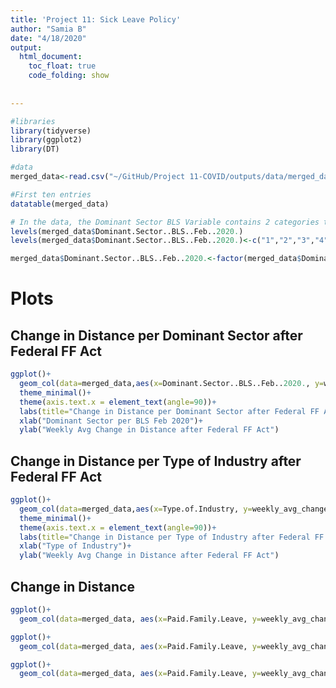 ```yaml
---
title: 'Project 11: Sick Leave Policy'
author: "Samia B"
date: "4/18/2020"
output: 
  html_document:
    toc_float: true
    code_folding: show
  
  
---
```


```r
#libraries
library(tidyverse)
library(ggplot2)
library(DT)
```

```r
#data 
merged_data<-read.csv("~/GitHub/Project 11-COVID/outputs/data/merged_data.csv")
```

```r
#First ten entries
datatable(merged_data)
```

```r
# In the data, the Dominant Sector BLS Variable contains 2 categories that are identical (with difference being & and 'and'). Condense them to make them 1 category
levels(merged_data$Dominant.Sector..BLS..Feb..2020.)
levels(merged_data$Dominant.Sector..BLS..Feb..2020.)<-c("1","2","3","4","5","6","6")

merged_data$Dominant.Sector..BLS..Feb..2020.<-factor(merged_data$Dominant.Sector..BLS..Feb..2020.,labels=c("Education & Health Services", "Government", "Leisure & Hospitality", "Manufacturing", "Professional & Business Services", "Trade, Transportation & Utilities"))
```

# Plots

## Change in Distance per Dominant Sector after Federal FF Act
```r
ggplot()+
  geom_col(data=merged_data,aes(x=Dominant.Sector..BLS..Feb..2020., y=weekly_avg_change_in_avg_distance_after_federal_ff_act))+
  theme_minimal()+
  theme(axis.text.x = element_text(angle=90))+
  labs(title="Change in Distance per Dominant Sector after Federal FF Act")+
  xlab("Dominant Sector per BLS Feb 2020")+
  ylab("Weekly Avg Change in Distance after Federal FF Act")
```

## Change in Distance per Type of Industry after Federal FF Act
```r
ggplot()+
  geom_col(data=merged_data,aes(x=Type.of.Industry, y=weekly_avg_change_in_avg_distance_after_federal_ff_act))+
  theme_minimal()+
  theme(axis.text.x = element_text(angle=90))+
  labs(title="Change in Distance per Type of Industry after Federal FF Act")+
  xlab("Type of Industry")+
  ylab("Weekly Avg Change in Distance after Federal FF Act")
```

## Change in Distance
```r
ggplot()+
  geom_col(data=merged_data, aes(x=Paid.Family.Leave, y=weekly_avg_change_in_avg_distance_after_federal_ff_act, fill=Paid.Family.Leave))+theme_minimal()
```

```r
ggplot()+
  geom_col(data=merged_data, aes(x=Paid.Family.Leave, y=weekly_avg_change_in_visitation_after_federal_ff_act, fill=Paid.Family.Leave))+theme_minimal()
```

```r
ggplot()+
  geom_col(data=merged_data, aes(x=Paid.Family.Leave, y=weekly_avg_change_in_encounter_after_federal_ff_act, fill=Paid.Family.Leave))+theme_minimal()
```

